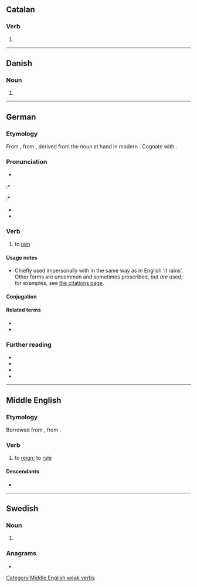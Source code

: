 ==Catalan==

===Verb===
{{head|ca|verb form}}

# {{ca-verb form of|p=3|n=pl|t=pres|m=ind|regnar}}

----

==Danish==

===Noun===
{{head|da|noun form|g=c}}

# {{definite singular of|da|regn}}

----

==German==

===Etymology===
From {{inh|de|gmh|regenen}}, from {{inh|de|goh|reganōn}}, derived from the noun at hand in modern {{m|de|Regen||rain}}. Cognate with {{cog|hrx|rehne}}.

===Pronunciation===
* {{IPA|de|/ˈʁeː.ɡnən/}} {{i|prescriptive standard}}
:* {{IPA|de|/ˈʁeːk.nən/}} {{i|most common}}
:* {{IPA|de|/ˈʁeːç.nən/}} {{i|northern and central Germany; now chiefly colloquial}}
* {{audio|de|De-at-regnen.ogg|audio (Austria)}}
* {{audio|de|De-regnen.ogg|Audio}}

===Verb===
{{de-verb}}

# {{lb|de|chiefly|impersonal}} to [[rain]]

====Usage notes====
* Chiefly used impersonally with {{m|de|es}} in the same way as in English ‘it rains’. Other forms are uncommon and sometimes proscribed, but ''are'' used; for examples, see [[Citations:regnen|the citations page]].

====Conjugation====
{{de-conj}}

====Related terms====
* {{l|de|Regen|g=m}}
* {{l|de|kübeln}}

===Further reading===
* {{R:DWDS}}
* {{R:UniLeipzig}}
* {{R:Duden}}
* {{R:OpenThesaurus}}

{{C|de|Weather}}

----

==Middle English==

===Etymology===
Borrowed from {{bor|enm|xno|regner}}, from {{der|enm|fro|reignier}}.

===Verb===
{{enm-verb|stem=regn}}

# to [[reign]]; to [[rule]]

====Descendants====
* {{desc|en|reign}}

[[Category:Middle English weak verbs]]

----

==Swedish==

===Noun===
{{head|sv|noun form}}

# {{sv-noun-form-def-pl|regn}}

===Anagrams===
* {{anagrams|sv|a=eegnnr|genren|grenen|negern}}